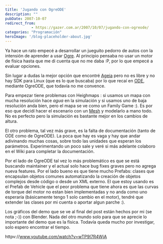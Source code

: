 ```yaml
---
title: 'Jugando con OgreODE'
description: ""
pubDate: 2007-10-07
redirect_from: 
            - https://gazer.com.ar/2007/10/07/jugando-con-ogreode/
categories: "Programación"
heroImage: '/blog-placeholder-about.jpg'
---
```

Ya hace un rato empecé a desarrollar un jueguito pedorro de autos con la intensión de aprender a usar [Ogre](http://www.ogre.org/). Al principio pensaba no usar un motor de física hasta que me di cuenta que no me daba :P, por lo que empecé a evaluar opciones.

Sin lugar a dudas la mejor opción que encontré [Ageia](http://www.ageia.com/) pero no es libre y no hay SDK para Linux (que es lo que buscaba) por lo que recaí en [ODE](http://www.ode.org/), mediante OgreODE, que todavía no me convence.

Para empezar tiene problemas con Heighmaps : si usamos un mapa con mucha resolución hace _agua_ en la simulación y si usamos uno de baja resolución anda bien, pero el mapa se ve como un Family Game :). Es por eso que decidí hacer el escenario con un [Mesh](http://en.wikipedia.org/wiki/Polygon_mesh) y modelarlo a mano todo. No es perfecto pero la simulación es bastante mejor en los cambios de altura.

El otro problema, tal vez más grave, es la falta de documentación (tanto de ODE como de OgreODE). La poca que hay es vaga y hay que andar adivinando muchas cosas, sobre todo las unidades que esperan los parámetros. Experimentando un poco sale y veré si más adelante colaboro en el Wiki para completar la documentación.

Por el lado de OgreODE tal vez lo más problemático es que se está buscando maintainer y el actual solo hace bug fixes graves pero no agrega nueva features. Por el lado bueno es que tiene mucho Prefabs: clases que encapsulan objetos comunes automatizando la creación de objetos complejos desde código o desde un XML externo. El que estoy usando es el Prefab de Vehicle que el peor problema que tiene ahora es que las curvas de torque del motor no estan bien implementadas y no anda como uno esperaría (básicamente tengo 1 solo cambio en el motor), tendré que extender las clases por mi cuenta o aportar algun parche :).

Los gráficos del demo que se ve al final del post están hechos por mi (se nota ;-)) con Blender. Nada del otro mundo solo para que se aprecie lo importante del demo que es la física. Todavía queda mucho por investigar, solo espero encontrar el tiempo.

httpv://www.youtube.com/watch?v=wTP9I7R4WjA
